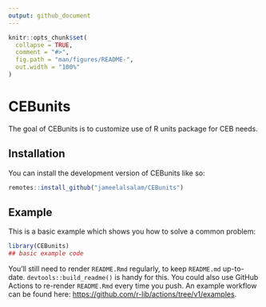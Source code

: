 ```yaml
---
output: github_document
---
```


<!-- README.md is generated from README.Rmd. Please edit that file -->

```r
knitr::opts_chunk$set(
  collapse = TRUE,
  comment = "#>",
  fig.path = "man/figures/README-",
  out.width = "100%"
)
```

# CEBunits

<!-- badges: start -->
<!-- badges: end -->

The goal of CEBunits is to customize use of R units package for CEB needs.

## Installation

You can install the development version of CEBunits like so:

``` r
remotes::install_github("jameelalsalam/CEBunits")
```

## Example

This is a basic example which shows you how to solve a common problem:

```r
library(CEBunits)
## basic example code
```

You'll still need to render `README.Rmd` regularly, to keep `README.md` up-to-date. `devtools::build_readme()` is handy for this. You could also use GitHub Actions to re-render `README.Rmd` every time you push. An example workflow can be found here: <https://github.com/r-lib/actions/tree/v1/examples>.

